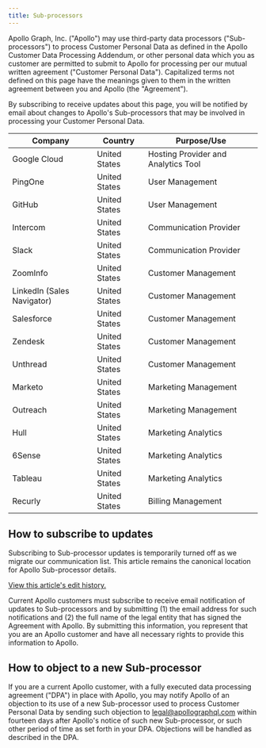 ```yaml
---
title: Sub-processors
---
```


Apollo Graph, Inc. ("Apollo") may use third-party data processors ("Sub-processors") to process Customer Personal Data as defined in the Apollo Customer Data Processing Addendum, or other personal data which you as customer are permitted to submit to Apollo for processing per our mutual written agreement ("Customer Personal Data"). Capitalized terms not defined on this page have the meanings given to them in the written agreement between you and Apollo (the "Agreement").

By subscribing to receive updates about this page, you will be notified by email about changes to Apollo's Sub-processors that may be involved in processing your Customer Personal Data.

| Company                    | Country       | Purpose/Use                         |
| -------------------------- | ------------- | ----------------------------------- |
| Google Cloud               | United States | Hosting Provider and Analytics Tool |
| PingOne                    | United States | User Management                     |
| GitHub                     | United States | User Management                     |
| Intercom                   | United States | Communication Provider              |
| Slack                      | United States | Communication Provider              |
| ZoomInfo                   | United States | Customer Management                 |
| LinkedIn (Sales Navigator) | United States | Customer Management                 |
| Salesforce                 | United States | Customer Management                 |
| Zendesk                    | United States | Customer Management                 |
| Unthread                   | United States | Customer Management                 |
| Marketo                    | United States | Marketing Management                |
| Outreach                   | United States | Marketing Management                |
| Hull                       | United States | Marketing Analytics                 |
| 6Sense                     | United States | Marketing Analytics                 |
| Tableau                    | United States | Marketing Analytics                 |
| Recurly                    | United States | Billing Management                  |

## How to subscribe to updates

<Note>

Subscribing to Sub-processor updates is temporarily turned off as we migrate our communication list. This article remains the canonical location for Apollo Sub-processor details.

[View this article's edit history.](https://github.com/QubitPi/apollographql-docs/commits/main/src/content/graphos/sub-processors.mdx)

</Note>

Current Apollo customers must subscribe to receive email notification of updates to Sub-processors and by submitting (1) the email address for such notifications and (2) the full name of the legal entity that has signed the Agreement with Apollo. By submitting this information, you represent that you are an Apollo customer and have all necessary rights to provide this information to Apollo.

## How to object to a new Sub-processor

If you are a current Apollo customer, with a fully executed data processing agreement ("DPA") in place with Apollo, you may notify Apollo of an objection to its use of a new Sub-processor used to process Customer Personal Data by sending such objection to legal@apollographql.com within fourteen days after Apollo's notice of such new Sub-processor, or such other period of time as set forth in your DPA. Objections will be handled as described in the DPA.
